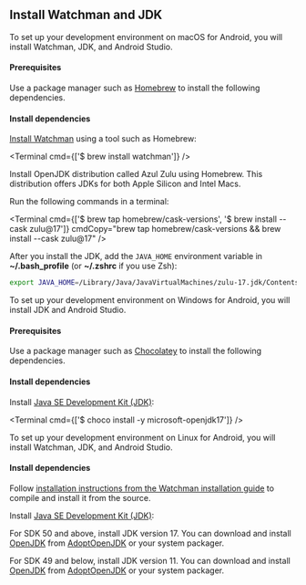 
## Install Watchman and JDK

<Tabs>

<Tab label='macOS'>

To set up your development environment on macOS for Android, you will install Watchman, JDK, and Android Studio.

#### Prerequisites

Use a package manager such as [Homebrew](https://brew.sh/) to install the following dependencies.

#### Install dependencies

<Step label="1">

[Install Watchman](https://facebook.github.io/watchman/docs/install#macos) using a tool such as Homebrew:

<Terminal cmd={['$ brew install watchman']} />

</Step>

<Step label="2">

Install OpenJDK distribution called Azul Zulu using Homebrew. This distribution offers JDKs for both Apple Silicon and Intel Macs.

Run the following commands in a terminal:

<Terminal
  cmd={['$ brew tap homebrew/cask-versions', '$ brew install --cask zulu@17']}
  cmdCopy="brew tap homebrew/cask-versions && brew install --cask zulu@17"
/>

After you install the JDK, add the `JAVA_HOME` environment variable in **~/.bash_profile** (or **~/.zshrc** if you use Zsh):

```bash
export JAVA_HOME=/Library/Java/JavaVirtualMachines/zulu-17.jdk/Contents/Home
```

</Step>

</Tab>

<Tab label='Windows'>

To set up your development environment on Windows for Android, you will install JDK and Android Studio.

#### Prerequisites

Use a package manager such as [Chocolatey](https://chocolatey.org/) to install the following dependencies.

#### Install dependencies

<Step label="1">

Install [Java SE Development Kit (JDK)](https://openjdk.org/):

<Terminal cmd={['$ choco install -y microsoft-openjdk17']} />

</Step>

</Tab>

<Tab label="Linux">

To set up your development environment on Linux for Android, you will install Watchman, JDK, and Android Studio.

#### Install dependencies

<Step label="1">

Follow [installation instructions from the Watchman installation guide](https://facebook.github.io/watchman/docs/install#linux) to compile and install it from the source.

</Step>

<Step label="2">

Install [Java SE Development Kit (JDK)](https://openjdk.org/):

<Tabs>

<Tab label="SDK 50 and above">

For SDK 50 and above, install JDK version 17. You can download and install [OpenJDK](http://openjdk.java.net/) from [AdoptOpenJDK](https://adoptopenjdk.net/) or your system packager.

</Tab>

<Tab label="SDK 49 and below">

For SDK 49 and below, install JDK version 11. You can download and install [OpenJDK](http://openjdk.java.net/) from [AdoptOpenJDK](https://adoptopenjdk.net/) or your system packager.

</Tab>

</Tabs>

</Step>

</Tab>

</Tabs>
